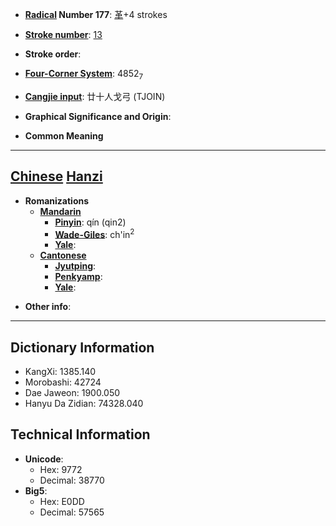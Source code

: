 * '''[[Wiktionary:Chinese radical index| Radical]] Number 177''': [[Wiktionary:Chinese radical index 革|革]]+4 strokes

* '''[[Wiktionary:Chinese total strokes index|Stroke number]]''': [[Wiktionary:Chinese total strokes index 13|13]]

* '''Stroke order''': 

* '''[[Wiktionary:Chinese four corner index|Four-Corner System]]''': 4852<sub>7</sub>

* '''[[Wiktionary:Chinese Cangjie index|Cangjie input]]''': 廿十人戈弓 (TJOIN)

* '''Graphical Significance and Origin''': 

* '''Common Meaning'''

----

== [[Chinese]] [[Hanzi]] ==

* '''Romanizations'''
** '''[[Mandarin]]'''
*** '''[[Pinyin]]''': qín (qin2)
*** '''[[Wade-Giles]]''': ch'in<sup>2</sup>
*** '''[[Yale]]''': 
** '''[[Cantonese]]'''
*** '''[[Jyutping]]''':
*** '''[[Penkyamp]]''': 
*** '''[[Yale]]''': 

* '''Other info''': 

----

== Dictionary Information ==

* KangXi: 1385.140
* Morobashi: 42724
* Dae Jaweon: 1900.050
* Hanyu Da Zidian: 74328.040

== Technical Information ==

* '''Unicode''':
** Hex: 9772
** Decimal: 38770
* '''Big5''':
** Hex: E0DD
** Decimal: 57565